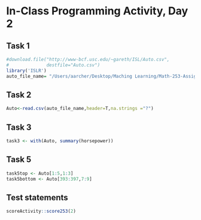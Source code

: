 # In-Class Programming Activity, Day 2

## Task 1

```r
#download.file("http://www-bcf.usc.edu/~gareth/ISL/Auto.csv",
#              destfile="Auto.csv")
library('ISLR')
auto_file_name= "/Users/aarcher/Desktop/Maching Learning/Math-253-Assignments/Auto.csv"
```

## Task 2

```r
Auto<-read.csv(auto_file_name,header=T,na.strings ="?")
```

## Task 3

```r
task3 <- with(Auto, summary(horsepower))
```

## Task 5
```r
task5top <- Auto[1:5,1:3]
task5bottom <- Auto[393:397,7:9]
```
## Test statements

```r
scoreActivity::score253(2)
```